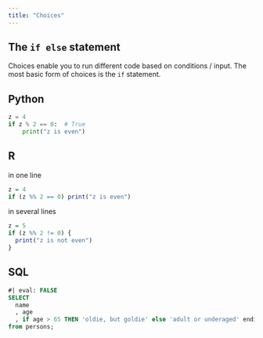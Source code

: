 ```yaml
---
title: "Choices"
---
```


## The `if else` statement
Choices enable you to run different code based on conditions / input.
The most basic form of choices is the `if` statement.

::: {.panel-tabset}
## Python

```python
z = 4
if z % 2 == 0:  # True
    print("z is even")
```

## R
in one line
```r
z = 4
if (z %% 2 == 0) print("z is even")
```

in several lines
```r
z = 5
if (z %% 2 != 0) {
  print("z is not even")
}
```

## SQL

```sql
#| eval: FALSE
SELECT
  name
  , age
  , if age > 65 THEN 'oldie, but goldie' else 'adult or underaged' endif as 'Age Group'
from persons;
```
:::
